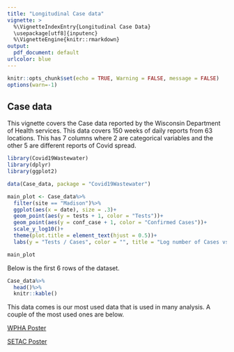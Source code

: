 ```yaml
---
title: "Longitudinal Case data"
vignette: >
  %\VignetteIndexEntry{Longitudinal Case Data}
  \usepackage[utf8]{inputenc}
  %\VignetteEngine{knitr::rmarkdown}
output:
  pdf_document: default
urlcolor: blue
---
```


```r
knitr::opts_chunk$set(echo = TRUE, Warning = FALSE, message = FALSE)
options(warn=-1)
```

## Case data

This vignette covers the Case data reported by the Wisconsin Department of Health services. This data covers 150 weeks of daily reports from 63 locations. This has 7 columns where 2 are categorical variables and the other 5 are different reports of Covid spread.


```r
library(Covid19Wastewater)
library(dplyr)
library(ggplot2)

data(Case_data, package = "Covid19Wastewater")
```

```r
main_plot <- Case_data%>%
  filter(site == "Madison")%>%
  ggplot(aes(x = date), size = .3)+
  geom_point(aes(y = tests + 1, color = "Tests"))+
  geom_point(aes(y = conf_case + 1, color = "Confirmed Cases"))+
  scale_y_log10()+
  theme(plot.title = element_text(hjust = 0.5))+
  labs(y = "Tests / Cases", color = "", title = "Log number of Cases vs Tests", x = "Date")

main_plot

```

Below is the first 6 rows of the dataset.
```r
Case_data%>%
  head()%>%
  knitr::kable()
```



This data comes is our most used data that is used in many analysis. A couple of the most used ones are below.

[WPHA Poster](https://github.com/UW-Madison-DSI/Covid19-Wastewater-Analysis/blob/main/conclusions/WPHA-Poster/WPHA-Poster.pdf)

[SETAC Poster](https://github.com/UW-Madison-DSI/Covid19-Wastewater-Analysis/blob/main/conclusions/SETAC-Poster/SETAC-Poster.pdf)